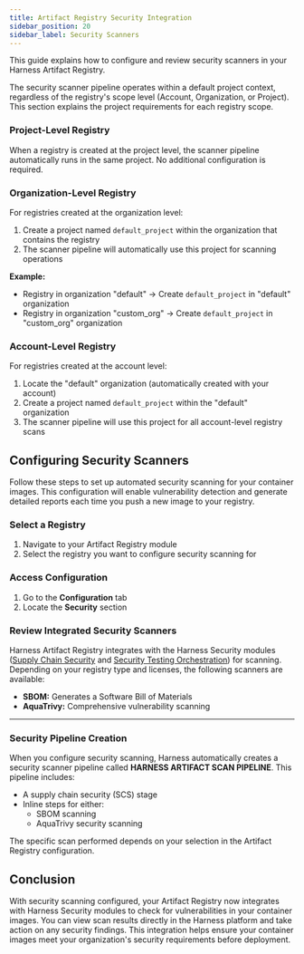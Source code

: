```yaml
---
title: Artifact Registry Security Integration
sidebar_position: 20
sidebar_label: Security Scanners
---
```


This guide explains how to configure and review security scanners in your Harness Artifact Registry.

<Note>
The security scanner pipeline operates within a default project context, regardless of the registry's scope level (Account, Organization, or Project). This section explains the project requirements for each registry scope.

### Project-Level Registry
When a registry is created at the project level, the scanner pipeline automatically runs in the same project. No additional configuration is required.

### Organization-Level Registry
For registries created at the organization level:
1. Create a project named `default_project` within the organization that contains the registry
2. The scanner pipeline will automatically use this project for scanning operations

**Example:**
- Registry in organization "default" → Create `default_project` in "default" organization
- Registry in organization "custom_org" → Create `default_project` in "custom_org" organization

### Account-Level Registry
For registries created at the account level:
1. Locate the "default" organization (automatically created with your account)
2. Create a project named `default_project` within the "default" organization
3. The scanner pipeline will use this project for all account-level registry scans
</Note>

## Configuring Security Scanners
Follow these steps to set up automated security scanning for your container images. This configuration will enable vulnerability detection and generate detailed reports each time you push a new image to your registry.

<Tabs>
<TabItem value="Interactive guide">
<DocVideo src="https://app.tango.us/app/embed/970b5d5c-600c-4567-96e0-62146d4f0b94" title="Harness Artifact Registry Security Configuration" />
</TabItem>
<TabItem value="Step-by-step">

### Select a Registry
1. Navigate to your Artifact Registry module
2. Select the registry you want to configure security scanning for

### Access Configuration
1. Go to the **Configuration** tab
2. Locate the **Security** section

### Review Integrated Security Scanners
Harness Artifact Registry integrates with the Harness Security modules ([Supply Chain Security](/docs/software-supply-chain-assurance/) and [Security Testing Orchestration](/docs/security-testing-orchestration/)) for scanning. Depending on your registry type and licenses, the following scanners are available:
- **SBOM:** Generates a Software Bill of Materials
- **AquaTrivy:** Comprehensive vulnerability scanning
</TabItem>
</Tabs>

---
### Security Pipeline Creation
When you configure security scanning, Harness automatically creates a security scanner pipeline called **HARNESS ARTIFACT SCAN PIPELINE**. This pipeline includes:
- A supply chain security (SCS) stage
- Inline steps for either:
  - SBOM scanning
  - AquaTrivy security scanning

The specific scan performed depends on your selection in the Artifact Registry configuration.

<DocVideo src="https://app.tango.us/app/embed/aa88f990-326b-4edf-9323-1de4fd5125d4" title="Harness Artifact Registry Security Scan Pipeline" />

## Conclusion
With security scanning configured, your Artifact Registry now integrates with Harness Security modules to check for vulnerabilities in your container images. You can view scan results directly in the Harness platform and take action on any security findings. This integration helps ensure your container images meet your organization's security requirements before deployment.